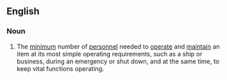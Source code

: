 ==English==

===Noun===
{{en-noun|head=[[skeleton]] [[crew]]|s}}

# {{context|idiomatic|lang=en}} The [[minimum]] number of [[personnel]] needed to [[operate]] and [[maintain]] an item at its most simple operating requirements, such as a ship or business, during an emergency or shut down, and at the same time, to keep vital functions operating.